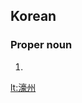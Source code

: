 ==Korean==
{{ko-hanjatab}}

===Proper noun===
{{ko-pos|proper noun|hj|hangeul=호주}}

# {{hanja form of|호주|[[Australia]]}}

[[lt:濠州]]